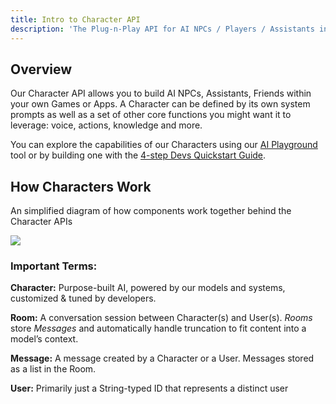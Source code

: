 ```yaml
---
title: Intro to Character API
description: 'The Plug-n-Play API for AI NPCs / Players / Assistants in your Games & Apps'
---
```


## Overview

Our Character API allows you to build AI NPCs, Assistants, Friends within your own Games or Apps. A Character can be defined by its own system prompts as well as a set of other core functions you might want it to leverage: voice, actions, knowledge and more.

You can explore the capabilities of our Characters using our [AI Playground](https://playground.genova.gg/) tool or by building one with the [4-step Devs Quickstart Guide](/quickstart-guide).

## How Characters Work

An simplified diagram of how components work together behind the Character APIs

![](images/api-overview-diagram.png)

### Important Terms:

**Character:**	Purpose-built AI, powered by our models and systems, customized & tuned by developers.

**Room:**	A conversation session between Character(s) and User(s). *Rooms* store *Messages* and automatically handle truncation to fit content into a model’s context.

**Message:**	A message created by a Character or a User. Messages stored as a list in the Room.

**User:** Primarily just a String-typed ID that represents a distinct user